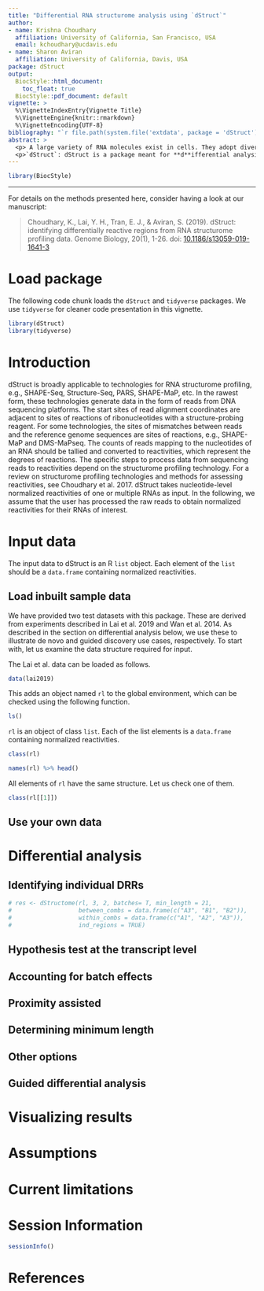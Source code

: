 ```yaml
---
title: "Differential RNA structurome analysis using `dStruct`"
author: 
- name: Krishna Choudhary
  affiliation: University of California, San Francisco, USA
  email: kchoudhary@ucdavis.edu
- name: Sharon Aviran
  affiliation: University of California, Davis, USA
package: dStruct
output: 
  BiocStyle::html_document:
    toc_float: true
  BiocStyle::pdf_document: default
vignette: >
  %\VignetteIndexEntry{Vignette Title}
  %\VignetteEngine{knitr::rmarkdown}
  %\VignetteEncoding{UTF-8}
bibliography: "`r file.path(system.file('extdata', package = 'dStruct'), 'refs.bib')`"
abstract: > 
  <p> A large variety of RNA molecules exist in cells. They adopt diverse structures to serve important cellular functions. In the last decade, a number of deep sequencing-based technologies have been developed to study RNA structures at a genome-wide scale, at high resolution, and in vivo or in vitro. These technologies generate large-scale and highly noisy data. A common goal in many studies utilizing such data is to compare RNA structuromes under two or more conditions, and identify RNAs or their regions that may have altered structures between the conditions. 
  <p>`dStruct`: dStruct is a package meant for **d**ifferential analysis of RNA **Struct**urome profiling data [@choudhary2019dstruct]. It is broadly applicable to all existing technologies for RNA structurome profiling. It accounts for inherent biological variation in structuromes between replicate samples and returns differential regions. Here, we describe the input data format required by dStruct, provide use cases, and discuss various options for analysis and visualization. Additionally, we highlight the assumptions underlying dStruct and discuss its current limitations.
---
```


<style type="text/css">
.smaller {
  font-size: 15px
}
</style>

```r
library(BiocStyle)
```

*** 

For details on the methods presented here, consider having a look at our manuscript:

> Choudhary, K., Lai, Y. H., Tran, E. J., & Aviran, S. (2019). dStruct: identifying differentially reactive regions from RNA structurome profiling data. Genome Biology, 20(1), 1-26. doi: [10.1186/s13059-019-1641-3](https://doi.org/10.1186/s13059-019-1641-3)

# Load package {-}

The following code chunk loads the `dStruct` and `tidyverse` packages. We use `tidyverse` for cleaner code presentation in this vignette. 

```r
library(dStruct)
library(tidyverse)
```

# Introduction

dStruct is broadly applicable to technologies for RNA structurome profiling, e.g., SHAPE-Seq, Structure-Seq, PARS, SHAPE-MaP, etc. In the rawest form, these technologies generate data in the form of reads from DNA sequencing platforms. The start sites of read alignment coordinates are adjacent to sites of reactions of ribonucleotides with a structure-probing reagent. For some technologies, the sites of mismatches between reads and the reference genome sequences are sites of reactions, e.g., SHAPE-MaP and DMS-MaPseq. The counts of reads mapping to the nucleotides of an RNA should be tallied and converted to reactivities, which represent the degrees of reactions. The specific steps to process data from sequencing reads to reactivities depend on the structurome profiling technology. For a review on structurome profiling technologies and methods for assessing reactivities, see Choudhary et al. 2017. dStruct takes nucleotide-level normalized reactivities of one or multiple RNAs as input. In the following, we assume that the user has processed the raw reads to obtain normalized reactivities for their RNAs of interest. 

# Input data

The input data to dStruct is an R `list` object. Each element of the `list` should be a `data.frame` containing normalized reactivities. 

## Load inbuilt sample data

We have provided two test datasets with this package. These are derived from experiments described in Lai et al. 2019 and Wan et al. 2014. As described in the section on differential analysis below, we use these to illustrate de novo and guided discovery use cases, respectively. To start with, let us examine the data structure required for input. 

The Lai et al. data can be loaded as follows.

```r
data(lai2019)
```

This adds an object named `rl` to the global environment, which can be checked using the following function. 

```r
ls()
```

`rl` is an object of class `list`. Each of the list elements is a `data.frame` containing normalized reactivities.

```r
class(rl)
```

```r
names(rl) %>% head()
```

All elements of `rl` have the same structure. Let us check one of them. 

```r
class(rl[[1]])
```

## Use your own data
	
# Differential analysis
	
## Identifying individual DRRs

```r
# res <- dStructome(rl, 3, 2, batches= T, min_length = 21,
#                   between_combs = data.frame(c("A3", "B1", "B2")),
#                   within_combs = data.frame(c("A1", "A2", "A3")),
#                   ind_regions = TRUE)
```

## Hypothesis test at the transcript level

## Accounting for batch effects

## Proximity assisted

## Determining minimum length

## Other options

## Guided differential analysis

# Visualizing results

# Assumptions

# Current limitations

# Session Information

```r
sessionInfo()
```

# References
